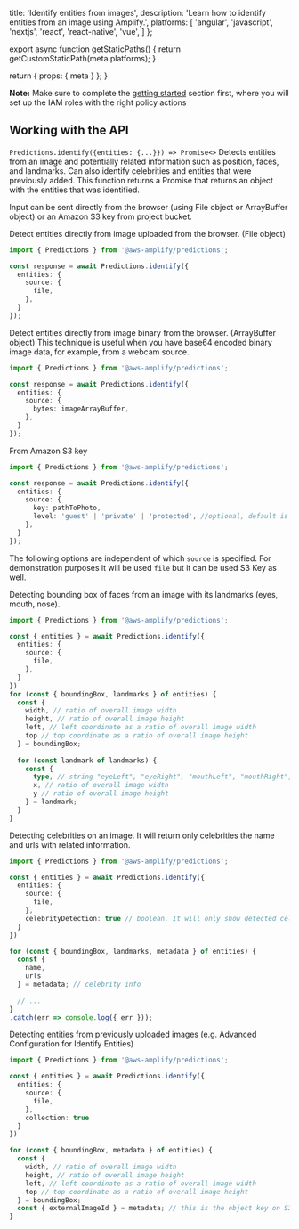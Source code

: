 
  title: 'Identify entities from images',
  description: 'Learn how to identify entities from an image using Amplify.',
  platforms: [
    'angular',
    'javascript',
    'nextjs',
    'react',
    'react-native',
    'vue',
  ]
};

export async function getStaticPaths() {
  return getCustomStaticPath(meta.platforms);
}

  return {
    props: {
      meta
    }
  };
}

<Callout informational>

**Note:** Make sure to complete the [getting started](../set-up-predictions) section first, where you will set up the IAM roles with the right policy actions

</Callout>


## Working with the API

`Predictions.identify({entities: {...}}) => Promise<>`
Detects entities from an image and potentially related information such as position, faces, and landmarks. Can also identify celebrities and entities that were previously added. This function returns a Promise that returns an object with the entities that was identified.  

Input can be sent directly from the browser (using File object or ArrayBuffer object) or an Amazon S3 key from project bucket.

Detect entities directly from image uploaded from the browser. (File object)

```ts
import { Predictions } from '@aws-amplify/predictions';

const response = await Predictions.identify({
  entities: {
    source: {
      file,
    },
  }
});
```

Detect entities directly from image binary from the browser. (ArrayBuffer object)
This technique is useful when you have base64 encoded binary image data, for example, from a webcam source.

```ts
import { Predictions } from '@aws-amplify/predictions';

const response = await Predictions.identify({
  entities: {
    source: {
      bytes: imageArrayBuffer,
    },
  }
});
```

From Amazon S3 key

```ts
import { Predictions } from '@aws-amplify/predictions';

const response = await Predictions.identify({
  entities: {
    source: {
      key: pathToPhoto,
      level: 'guest' | 'private' | 'protected', //optional, default is the configured on Storage category
    },
  }
});
```

The following options are independent of which `source` is specified. For demonstration purposes it will be used `file` but it can be used S3 Key as well. 

Detecting bounding box of faces from an image with its landmarks (eyes, mouth, nose).

```ts
import { Predictions } from '@aws-amplify/predictions';

const { entities } = await Predictions.identify({
  entities: {
    source: {
      file,
    },
  }
})
for (const { boundingBox, landmarks } of entities) {
  const { 
    width, // ratio of overall image width
    height, // ratio of overall image height
    left, // left coordinate as a ratio of overall image width
    top // top coordinate as a ratio of overall image height
  } = boundingBox;
  
  for (const landmark of landmarks) {
    const {
      type, // string "eyeLeft", "eyeRight", "mouthLeft", "mouthRight", "nose"
      x, // ratio of overall image width
      y // ratio of overall image height
    } = landmark;
  }
}
```

Detecting celebrities on an image. It will return only celebrities the name and urls with related information.

```ts
import { Predictions } from '@aws-amplify/predictions';

const { entities } = await Predictions.identify({
  entities: {
    source: {
      file,
    },
    celebrityDetection: true // boolean. It will only show detected celebrities 
  }
})

for (const { boundingBox, landmarks, metadata } of entities) {
  const { 
    name,
    urls 
  } = metadata; // celebrity info
  
  // ...
}
.catch(err => console.log({ err }));
```

Detecting entities from previously uploaded images (e.g. Advanced Configuration for Identify Entities)

```ts
import { Predictions } from '@aws-amplify/predictions';

const { entities } = await Predictions.identify({
  entities: {
    source: {
      file,
    },
    collection: true
  }
})

for (const { boundingBox, metadata } of entities) {
  const {
    width, // ratio of overall image width
    height, // ratio of overall image height
    left, // left coordinate as a ratio of overall image width
    top // top coordinate as a ratio of overall image height
  } = boundingBox;
  const { externalImageId } = metadata; // this is the object key on S3 from the original image
}
```
